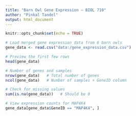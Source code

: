 ```yaml
---
title: "Barn Owl Gene Expression – BIOL 710"
author: "Pinkal Tandel"
output: html_document
---
```


```r
knitr::opts_chunk$set(echo = TRUE)
```

```r
# Load merged gene expression data from 6 barn owls
gene_data <- read.csv("data:/gene_expression_data.csv")

# Preview the first few rows
head(gene_data)

```

```r
# Number of genes and samples
nrow(gene_data)   # Total number of genes
ncol(gene_data)   # Number of samples + GeneID column

# Check for missing values
sum(is.na(gene_data))   # Should be 0

```

```r
# View expression counts for MAP4K4
gene_data[gene_data$GeneID == "MAP4K4", ]

```



